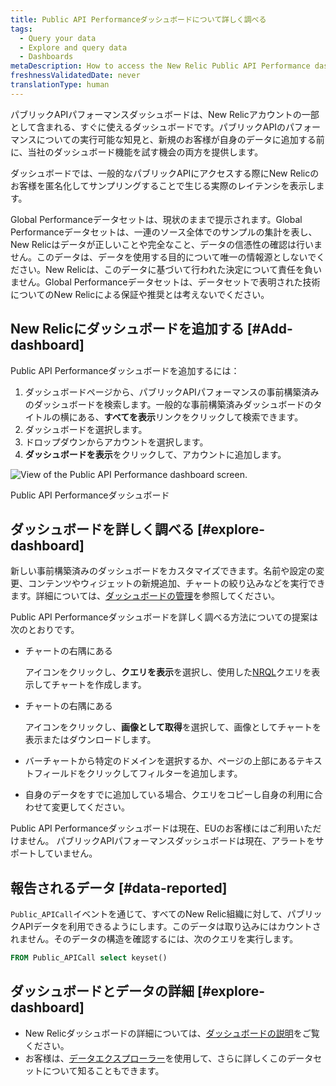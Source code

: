 ```yaml
---
title: Public API Performanceダッシュボードについて詳しく調べる
tags:
  - Query your data
  - Explore and query data
  - Dashboards
metaDescription: How to access the New Relic Public API Performance dashboard.
freshnessValidatedDate: never
translationType: human
---
```



パブリックAPIパフォーマンスダッシュボードは、New Relicアカウントの一部として含まれる、すぐに使えるダッシュボードです。パブリックAPIのパフォーマンスについての実行可能な知見と、新規のお客様が自身のデータに追加する前に、当社のダッシュボード機能を試す機会の両方を提供します。

ダッシュボードでは、一般的なパブリックAPIにアクセスする際にNew Relicのお客様を匿名化してサンプリングすることで生じる実際のレイテンシを表示します。

<Callout variant="important">
  Global Performanceデータセットは、現状のままで提示されます。Global Performanceデータセットは、一連のソース全体でのサンプルの集計を表し、New Relicはデータが正しいことや完全なこと、データの信憑性の確認は行いません。このデータは、データを使用する目的について唯一の情報源としないでください。New Relicは、このデータに基づいて行われた決定について責任を負いません。Global Performanceデータセットは、データセットで表明された技術についてのNew Relicによる保証や推奨とは考えないでください。
</Callout>

## New Relicにダッシュボードを追加する [#Add-dashboard]

Public API Performanceダッシュボードを追加するには：

1. ダッシュボードページから、パブリックAPIパフォーマンスの事前構築済みのダッシュボードを検索します。一般的な事前構築済みダッシュボードのタイトルの横にある、**すべてを表示**リンクをクリックして検索できます。
2. ダッシュボードを選択します。
3. ドロップダウンからアカウントを選択します。
4. **ダッシュボードを表示**をクリックして、アカウントに追加します。

<img
  title="Public API Performance dashboard"
  alt="View of the Public API Performance dashboard screen."
  src={publicApiPerformanceDashForGpd}
/>

<figcaption>
  Public API Performanceダッシュボード
</figcaption>

## ダッシュボードを詳しく調べる [#explore-dashboard]

新しい事前構築済みのダッシュボードをカスタマイズできます。名前や設定の変更、コンテンツやウィジェットの新規追加、チャートの絞り込みなどを実行できます。詳細については、[ダッシュボードの管理](/docs/query-your-data/explore-query-data/dashboards/manage-your-dashboard/)を参照してください。

Public API Performanceダッシュボードを詳しく調べる方法についての提案は次のとおりです。

* チャートの右隅にある

  <Icon name="fe-more-horizontal"/>

  アイコンをクリックし、**クエリを表示**を選択し、使用した[NRQL](/docs/query-data/nrql-new-relic-query-language/getting-started/introduction-nrql)クエリを表示してチャートを作成します。

* チャートの右隅にある

  <Icon name="fe-more-horizontal"/>

  アイコンをクリックし、**画像として取得**を選択して、画像としてチャートを表示またはダウンロードします。

* バーチャートから特定のドメインを選択するか、ページの上部にあるテキストフィールドをクリックしてフィルターを追加します。

* 自身のデータをすでに追加している場合、クエリをコピーし自身の利用に合わせて変更してください。

<Callout variant="important">
  Public API Performanceダッシュボードは現在、EUのお客様にはご利用いただけません。
</Callout>

<Callout variant="important">
  パブリックAPIパフォーマンスダッシュボードは現在、アラートをサポートしていません。
</Callout>

## 報告されるデータ [#data-reported]

`Public_APICall`イベントを通じて、すべてのNew Relic組織に対して、パブリックAPIデータを利用できるようにします。このデータは取り込みにはカウントされません。そのデータの構造を確認するには、次のクエリを実行します。

```sql
FROM Public_APICall select keyset()
```

## ダッシュボードとデータの詳細 [#explore-dashboard]

* New Relicダッシュボードの詳細については、[ダッシュボードの説明](/docs/query-your-data/explore-query-data/dashboards/introduction-dashboards/)をご覧ください。
* お客様は、[データエクスプローラー](/docs/query-your-data/explore-query-data/browse-data/introduction-data-explorer/)を使用して、さらに詳しくこのデータセットについて知ることもできます。